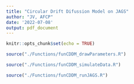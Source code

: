 ```yaml
---
title: "Circular Drift Difussion Model on JAGS"
author: "JV, AFCP"
date: '2022-07-08'
output: pdf_document
---
```


```r
knitr::opts_chunk$set(echo = TRUE)
```


```r
source("./Functions/funCDDM_drawParameters.R")
```


```r
source("./Functions/funCDDM_simulateData.R")
```


```r
source("./Functions/funCDDM_runJAGS.R")
```